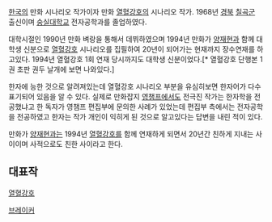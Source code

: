[[한국]]의 만화 시나리오 작가이자 만화 [[열혈강호]]의 시나리오 작가. 1968년 [[경북]] [[칠곡군]] 출신이며 [[숭실대학교]] 전자공학과를 졸업하였다. 

대학시절인 1990년 만화 벼랑을 통해서 데뷔하였으며 1994년 만화가 [[양재현]]과 함께 대학생 신분으로 [[열혈강호]] 시나리오를 집필하여 20년이 되어가는 현재까지 장수연재를 하고있다. 1994년 열혈강호 1회 연재 당시까지도 대학생 신분이었다.[* 열혈강호 단행본 1권 초판 권두 날개에 보면 나와있다.]

한자에 능한 것으로 알려져있는데 열혈강호 시나리오 부분을 유심히보면 한자어가 다수 표기되어 있음을 알 수 있다. 실제로 만화잡지 [[영챔프]]에서도 전극진 작가는 한자학을 전공했냐고 한 독자가 영챔프 편집부에 문의한 사례가 있었는데 편집부 측에서는 전자공학을 전공하였고 한자는 작가 개인이 익히게 된 것으로 알고있다는 답변을 내린 적이 있다. 

만화가 [[양재현]]과는 1994년 [[열혈강호]]를 함께 연재하게 되면서 20년간 친하게 지내는 사이이며 사적으로도 친한 사이라고 한다.   

== 대표작 ==

[[열혈강호]]

[[브레이커]]

